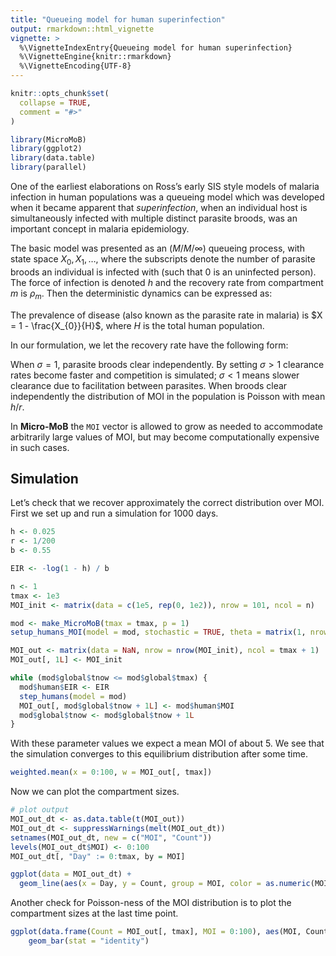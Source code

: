 ```yaml
---
title: "Queueing model for human superinfection"
output: rmarkdown::html_vignette
vignette: >
  %\VignetteIndexEntry{Queueing model for human superinfection}
  %\VignetteEngine{knitr::rmarkdown}
  %\VignetteEncoding{UTF-8}
---
```


```r
knitr::opts_chunk$set(
  collapse = TRUE,
  comment = "#>"
)
```

```r
library(MicroMoB)
library(ggplot2)
library(data.table)
library(parallel)
```

One of the earliest elaborations on Ross's early SIS style models of malaria infection
in human populations was a queueing model which was developed when it became apparent
that _superinfection_, when an individual host is simultaneously infected with multiple
distinct parasite broods, was an important concept in malaria epidemiology.

The basic model was presented as an $(M/M/\infty)$ queueing process, with state space
$X_{0}, X_{1}, \dots$, where the subscripts denote the number of parasite broods
an individual is infected with (such that $0$ is an uninfected person). The force
of infection is denoted $h$ and the recovery rate from compartment $m$ is $\rho_{m}$.
Then the deterministic dynamics can be expressed as:

\begin{equation}
\dot{X}_{0} = -h X_{0} + \rho_{1} X_{1} \\
\dot{X}_{m} = -(h + \rho_{m})X_{m} + h X_{m-1} + \rho_{m+1} X_{m+1}
\end{equation}

The prevalence of disease (also known as the parasite rate in malaria) is $X = 1 - \frac{X_{0}}{H}$,
where $H$ is the total human population.

In our formulation, we let the recovery rate have the following form:

\begin{equation}
\rho_{m} = r m^{\sigma}
\end{equation}

When $\sigma = 1$, parasite broods clear independently. By setting $\sigma > 1$ clearance
rates become faster and competition is simulated; $\sigma < 1$ means slower clearance
due to facilitation between parasites. When broods clear independently the
distribution of MOI in the population is Poisson with mean $h/r$.

In **Micro-MoB** the `MOI` vector is allowed to grow as needed to accommodate arbitrarily
large values of MOI, but may become computationally expensive in such cases.

## Simulation

Let's check that we recover approximately the correct distribution over MOI.
First we set up and run a simulation for 1000 days.

```R
h <- 0.025
r <- 1/200
b <- 0.55

EIR <- -log(1 - h) / b

n <- 1
tmax <- 1e3
MOI_init <- matrix(data = c(1e5, rep(0, 1e2)), nrow = 101, ncol = n)

mod <- make_MicroMoB(tmax = tmax, p = 1)
setup_humans_MOI(model = mod, stochastic = TRUE, theta = matrix(1, nrow = n, ncol = 1), H = colSums(MOI_init), MOI = MOI_init, r = r, b = b)

MOI_out <- matrix(data = NaN, nrow = nrow(MOI_init), ncol = tmax + 1)
MOI_out[, 1L] <- MOI_init

while (mod$global$tnow <= mod$global$tmax) {
  mod$human$EIR <- EIR
  step_humans(model = mod)
  MOI_out[, mod$global$tnow + 1L] <- mod$human$MOI
  mod$global$tnow <- mod$global$tnow + 1L
}
```

With these parameter values we expect a mean MOI of about 5. We see that the simulation
converges to this equilibrium distribution after some time.

```R
weighted.mean(x = 0:100, w = MOI_out[, tmax])
```

Now we can plot the compartment sizes.

```R
# plot output
MOI_out_dt <- as.data.table(t(MOI_out))
MOI_out_dt <- suppressWarnings(melt(MOI_out_dt))
setnames(MOI_out_dt, new = c("MOI", "Count"))
levels(MOI_out_dt$MOI) <- 0:100
MOI_out_dt[, "Day" := 0:tmax, by = MOI]

ggplot(data = MOI_out_dt) +
  geom_line(aes(x = Day, y = Count, group = MOI, color = as.numeric(MOI)))
```

Another check for Poisson-ness of the MOI distribution is to plot the compartment sizes at the last time point.

```R
ggplot(data.frame(Count = MOI_out[, tmax], MOI = 0:100), aes(MOI, Count)) +
    geom_bar(stat = "identity")
```
